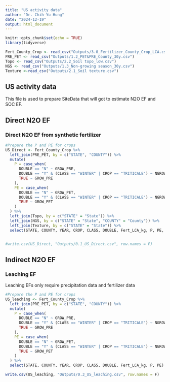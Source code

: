 ```yaml
---
title: "US activity data"
author: "Dr. Chih-Yu Hung"
date: "2024-12-19"
output: html_document
---
```

```r
knitr::opts_chunk$set(echo = TRUE)
library(tidyverse)

Fert_County_Crop <- read_csv("Outputs/3.0_Fertilizer_County_Crop_LCA.csv")
PRE_PET <- read_csv("Outputs/1.2_PET&PRE_County_30y.csv")
Topo <- read_csv("Outputs/2.2_Soil topo_low.csv")
NGS <- read_csv("Outputs/1.3_Non-growing season_30y.csv")
Texture <-read_csv("Outputs/2.1_Soil texture.csv")
```

## US activity data 

This file is used to prepare SiteData that will got to estimate N2O EF and SOC EF. 

## Direct N2O EF
### Direct N2O EF from synthetic fertilizer
```r
#Prepare the P and PE for crops 
US_Direct <- Fert_County_Crop %>%
  left_join(PRE_PET, by = c("STATE", "COUNTY")) %>%
  mutate(
    P = case_when(
      DOUBLE == "N" ~ GROW_PRE,
      DOUBLE == "Y" & (CLASS == "WINTER" | CROP == "TRITICALE") ~ NGROW_PRE,
      TRUE ~ GROW_PRE
    ),
    PE = case_when(
      DOUBLE == "N" ~ GROW_PET,
      DOUBLE == "Y" & (CLASS == "WINTER" | CROP == "TRITICALE") ~ NGROW_PET,
      TRUE ~ GROW_PET
    )
  ) %>%
  left_join(Topo, by = c("STATE" = "State")) %>%
  left_join(NGS, by = c("STATE" = "State", "COUNTY" = "County")) %>%
  left_join(Texture, by = c("STATE" = "State")) %>%
  select(STATE, COUNTY, YEAR, CROP, CLASS, DOUBLE, Fert_LCA_kg, P, PE, Topo, NGS, Frac_Fine, Frac_Medium, Frac_Coarse)


#write.csv(US_Direct, "Outputs/0.1_US_Direct.csv", row.names = F) 
```



## Indirect N2O EF
### Leaching EF
 Leaching EFs only require precipitation data and fertilizer data 
 
```r

#Prepare the P and PE for crops 
US_leaching <- Fert_County_Crop %>%
  left_join(PRE_PET, by = c("STATE", "COUNTY")) %>%
  mutate(
    P = case_when(
      DOUBLE == "N" ~ GROW_PRE,
      DOUBLE == "Y" & (CLASS == "WINTER" | CROP == "TRITICALE") ~ NGROW_PRE,
      TRUE ~ GROW_PRE
    ),
    PE = case_when(
      DOUBLE == "N" ~ GROW_PET,
      DOUBLE == "Y" & (CLASS == "WINTER" | CROP == "TRITICALE") ~ NGROW_PET,
      TRUE ~ GROW_PET
    )
  ) %>%
  select(STATE, COUNTY, YEAR, CROP, CLASS, DOUBLE, Fert_LCA_kg, P, PE)

write.csv(US_leaching, "Outputs/0.3_US_leaching.csv", row.names = F) 
```
 

